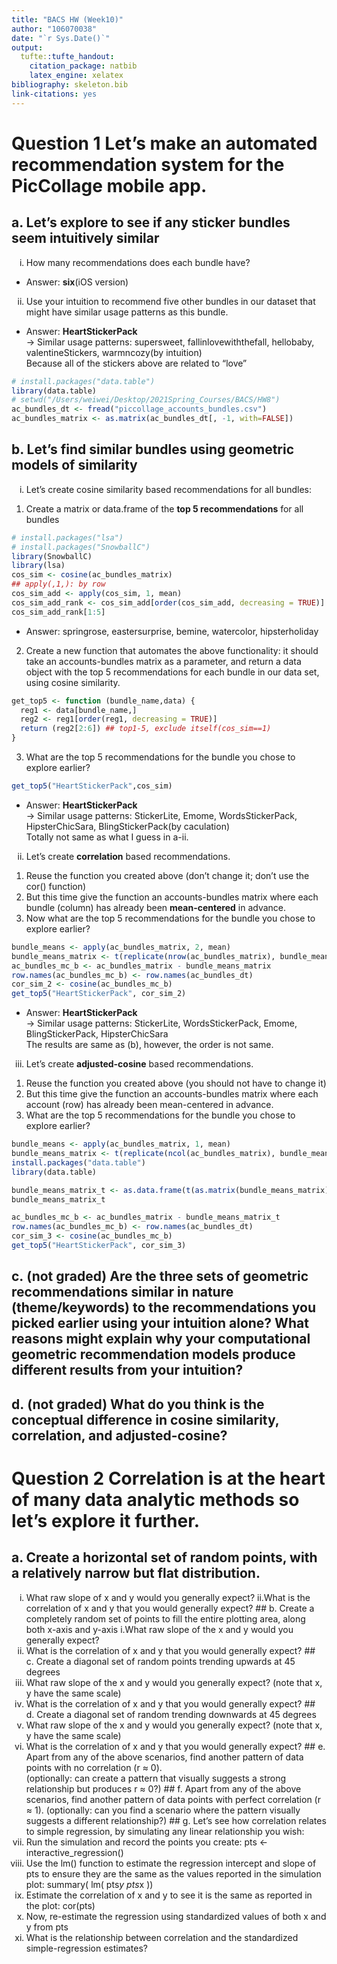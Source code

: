 ```yaml
---
title: "BACS HW (Week10)"
author: "106070038"
date: "`r Sys.Date()`"
output:
  tufte::tufte_handout:
    citation_package: natbib
    latex_engine: xelatex
bibliography: skeleton.bib
link-citations: yes
---
```


# Question 1 Let’s make an automated recommendation system for the PicCollage mobile app.

## a. Let’s explore to see if any sticker bundles seem intuitively similar
i. How many recommendations does each bundle have?<br>
- Answer: **six**(iOS version)<br>

ii. Use your intuition to recommend five other bundles in our dataset that might have similar usage patterns as this bundle. <br>
- Answer: **HeartStickerPack** <br>
-> Similar usage patterns: supersweet, fallinlovewiththefall, hellobaby, valentineStickers, warmncozy(by intuition) <br>
Because all of the stickers above are related to "love"<br>

```r
# install.packages("data.table")
library(data.table)
# setwd("/Users/weiwei/Desktop/2021Spring_Courses/BACS/HW8")
ac_bundles_dt <- fread("piccollage_accounts_bundles.csv")
ac_bundles_matrix <- as.matrix(ac_bundles_dt[, -1, with=FALSE])
```

## b. Let’s find similar bundles using geometric models of similarity
i. Let’s create cosine similarity based recommendations for all bundles:
1. Create a matrix or data.frame of the **top 5 recommendations** for all bundles
```r
# install.packages("lsa")
# install.packages("SnowballC")
library(SnowballC)
library(lsa)
cos_sim <- cosine(ac_bundles_matrix)
## apply(,1,): by row
cos_sim_add <- apply(cos_sim, 1, mean)
cos_sim_add_rank <- cos_sim_add[order(cos_sim_add, decreasing = TRUE)]
cos_sim_add_rank[1:5]
```
- Answer: springrose, eastersurprise, bemine, watercolor, hipsterholiday<br>

2. Create a new function that automates the above functionality: it should take an accounts-bundles matrix as a parameter, and return a data object with the top 5 recommendations for each bundle in our data set, using cosine similarity.
```r
get_top5 <- function (bundle_name,data) {
  reg1 <- data[bundle_name,]
  reg2 <- reg1[order(reg1, decreasing = TRUE)]
  return (reg2[2:6]) ## top1-5, exclude itself(cos_sim==1)
}
```

3. What are the top 5 recommendations for the bundle you chose to explore earlier?

```r
get_top5("HeartStickerPack",cos_sim)
```

- Answer: **HeartStickerPack** <br>
-> Similar usage patterns: StickerLite, Emome, WordsStickerPack, HipsterChicSara, BlingStickerPack(by caculation) <br>
Totally not same as what I guess in a-ii.<br>

ii. Let’s create **correlation** based recommendations.
1. Reuse the function you created above (don’t change it; don’t use the cor() function)
2. But this time give the function an accounts-bundles matrix where each 
bundle (column) has already been **mean-centered** in advance.
3. Now what are the top 5 recommendations for the bundle you chose to explore earlier?

```r
bundle_means <- apply(ac_bundles_matrix, 2, mean)
bundle_means_matrix <- t(replicate(nrow(ac_bundles_matrix), bundle_means))
ac_bundles_mc_b <- ac_bundles_matrix - bundle_means_matrix
row.names(ac_bundles_mc_b) <- row.names(ac_bundles_dt)
cor_sim_2 <- cosine(ac_bundles_mc_b)
get_top5("HeartStickerPack", cor_sim_2)
```

- Answer: **HeartStickerPack** <br>
-> Similar usage patterns: StickerLite, WordsStickerPack, Emome, BlingStickerPack, HipsterChicSara  <br>
The results are same as (b), however, the order is not same.<br>

iii. Let’s create **adjusted-cosine** based recommendations.
1. Reuse the function you created above (you should not have to change it)
2. But this time give the function an accounts-bundles matrix where each 
account (row) has already been mean-centered in advance.
3. What are the top 5 recommendations for the bundle you chose to explore earlier?

```r
bundle_means <- apply(ac_bundles_matrix, 1, mean)
bundle_means_matrix <- t(replicate(ncol(ac_bundles_matrix), bundle_means))
install.packages("data.table")
library(data.table)

bundle_means_matrix_t <- as.data.frame(t(as.matrix(bundle_means_matrix)))
bundle_means_matrix_t

ac_bundles_mc_b <- ac_bundles_matrix - bundle_means_matrix_t
row.names(ac_bundles_mc_b) <- row.names(ac_bundles_dt)
cor_sim_3 <- cosine(ac_bundles_mc_b)
get_top5("HeartStickerPack", cor_sim_3)
```

## c. (not graded) Are the three sets of geometric recommendations similar in nature (theme/keywords) to the recommendations you picked earlier using your intuition alone? What reasons might explain why your computational geometric recommendation models produce different results from your intuition?
## d. (not graded) What do you think is the conceptual difference in cosine similarity, correlation, and adjusted-cosine?


# Question 2 Correlation is at the heart of many data analytic methods so let’s explore it further.

## a. Create a horizontal set of random points, with a relatively narrow but flat distribution.
i. What raw slope of x and y would you generally expect?
ii.What is the correlation of x and y that you would generally expect?
## b. Create a completely random set of points to fill the entire plotting area, along both x-axis and y-axis
i.What raw slope of the x and y would you generally expect?
ii. What is the correlation of x and y that you would generally expect?
## c. Create a diagonal set of random points trending upwards at 45 degrees
i. What raw slope of the x and y would you generally expect? (note that x, y have the same scale)
ii. What is the correlation of x and y that you would generally expect?
## d. Create a diagonal set of random trending downwards at 45 degrees
i. What raw slope of the x and y would you generally expect? (note that x, y have the same scale)
ii. What is the correlation of x and y that you would generally expect?
## e. Apart from any of the above scenarios, find another pattern of data points with no correlation (r ≈ 0).  
(optionally: can create a pattern that visually suggests a strong relationship but produces r ≈ 0?)
## f. Apart from any of the above scenarios, find another pattern of data points with perfect correlation (r ≈ 1).
(optionally: can you find a scenario where the pattern visually suggests a different relationship?)
## g. Let’s see how correlation relates to simple regression, by simulating any linear relationship you wish:
i. Run the simulation and record the points you create: pts <- interactive_regression() 
ii. Use the lm() function to estimate the regression intercept and slope of pts to ensure they are the same as the values reported in the simulation plot: summary( lm( pts$y ~ pts$x ))
iii. Estimate the correlation of x and y to see it is the same as reported in the plot: cor(pts)
iv. Now, re-estimate the regression using standardized values of both x and y from pts
v. What is the relationship between correlation and the standardized simple-regression estimates?

